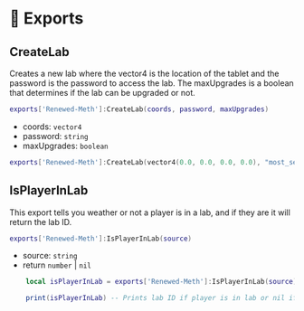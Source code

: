 # 💊 Exports

## CreateLab

Creates a new lab where the vector4 is the location of the tablet and the password is the password to access the lab. The maxUpgrades is a boolean that determines if the lab can be upgraded or not.

```lua copy
exports['Renewed-Meth']:CreateLab(coords, password, maxUpgrades)
```

- coords: `vector4`
- password: `string`
- maxUpgrades: `boolean`

```lua copy
exports['Renewed-Meth']:CreateLab(vector4(0.0, 0.0, 0.0, 0.0), "most_secure_password321", true)
```


## IsPlayerInLab

This export tells you weather or not a player is in a lab, and if they are it will return the lab ID.

```lua copy
exports['Renewed-Meth']:IsPlayerInLab(source)
```

- source: `string`
- return `number` | `nil`

```lua copy
    local isPlayerInLab = exports['Renewed-Meth']:IsPlayerInLab(source)

    print(isPlayerInLab) -- Prints lab ID if player is in lab or nil if player is not in lab
```
